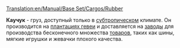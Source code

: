 [[Translation:en/Manual/Base Set/Cargos/Rubber]]

{{ru/Груз|груз=Каучук
|изображение=en/Rubberplantation.png
|производит=[[ru/Manual/Base Set/Industries/Плантация гевеи|Плантация гевеи]]
|принимает=[[ru/Manual/Base Set/Industries/Завод|Завод]]
}}

'''Каучук''' - груз, доступный только в [[ru/Manual/Климат#subtropicheskii|субтропическом]] климате. Он производится на [[ru/Manual/Base Set/Industries/Плантация гевеи|плантациях гевеи]] и доставляется на [[ru/Manual/Base Set/Industries/Завод|заводы]] для производства бесконечного множества [[ru/Manual/Base Set/Cargos/Товары|товаров]], таких как шины, мягкие игрушки и жевачки плохого качества.